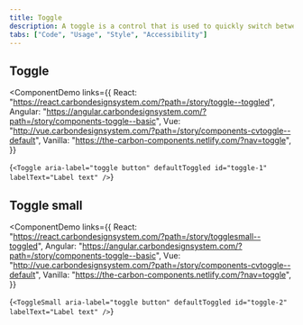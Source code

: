 ```yaml
---
title: Toggle
description: A toggle is a control that is used to quickly switch between two possible states. They are commonly used for “on/off” switches.
tabs: ["Code", "Usage", "Style", "Accessibility"]
---
```


## Toggle

<ComponentDemo
  links={{
    React: "https://react.carbondesignsystem.com/?path=/story/toggle--toggled",
    Angular:
      "https://angular.carbondesignsystem.com/?path=/story/components-toggle--basic",
    Vue:
      "http://vue.carbondesignsystem.com/?path=/story/components-cvtoggle--default",
    Vanilla: "https://the-carbon-components.netlify.com/?nav=toggle",
  }}
>
  {`
<Toggle
  aria-label="toggle button"
  defaultToggled
  id="toggle-1"
  labelText="Label text"
/>
  `}
</ComponentDemo>

## Toggle small

<ComponentDemo
  links={{
    React:
      "https://react.carbondesignsystem.com/?path=/story/togglesmall--toggled",
    Angular:
      "https://angular.carbondesignsystem.com/?path=/story/components-toggle--basic",
    Vue:
      "http://vue.carbondesignsystem.com/?path=/story/components-cvtoggle--default",
    Vanilla: "https://the-carbon-components.netlify.com/?nav=toggle",
  }}
>
  {`
<ToggleSmall
  aria-label="toggle button"
  defaultToggled
  id="toggle-2"
  labelText="Label text"
/>
  `}
</ComponentDemo>
